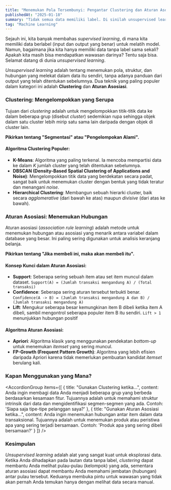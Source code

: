 ```yaml
---
title: "Menemukan Pola Tersembunyi: Pengantar Clustering dan Aturan Asosiasi"
publishedAt: "2025-01-18"
summary: "Tidak semua data memiliki label. Di sinilah unsupervised learning bersinar. Mari kita jelajahi dua teknik utamanya, clustering dan aturan asosiasi, untuk menemukan struktur tersembunyi dalam data Anda."
tag: "Machine Learning"
---
```


Sejauh ini, kita banyak membahas *supervised learning*, di mana kita memiliki data berlabel (input dan output yang benar) untuk melatih model. Namun, bagaimana jika kita hanya memiliki data tanpa label sama sekali? Apakah kita masih bisa mendapatkan wawasan darinya? Tentu saja bisa. Selamat datang di dunia *unsupervised learning*.

*Unsupervised learning* adalah tentang menemukan pola, struktur, dan hubungan yang melekat dalam data itu sendiri, tanpa adanya panduan dari output yang telah ditentukan sebelumnya. Dua teknik yang paling populer dalam kategori ini adalah **Clustering** dan **Aturan Asosiasi**.

### Clustering: Mengelompokkan yang Serupa

Tujuan dari *clustering* adalah untuk mengelompokkan titik-titik data ke dalam beberapa grup (disebut *cluster*) sedemikian rupa sehingga objek dalam satu cluster lebih mirip satu sama lain daripada dengan objek di cluster lain.

**Pikirkan tentang "Segmentasi" atau "Pengelompokan Alami".**

<Feedback icon variant="info" title="Contoh Aplikasi Clustering" description="- **Segmentasi Pelanggan**: Mengelompokkan pelanggan berdasarkan perilaku pembelian mereka untuk strategi marketing yang lebih tertarget.\n- **Pengelompokan Dokumen**: Mengorganisir ribuan artikel berita ke dalam topik-topik seperti 'Olahraga', 'Politik', atau 'Teknologi'.\n- **Deteksi Anomali**: Data yang tidak masuk ke dalam cluster mana pun bisa jadi merupakan anomali atau outlier yang menarik untuk diselidiki." />

#### Algoritma Clustering Populer:

-   **K-Means**: Algoritma yang paling terkenal. Ia mencoba mempartisi data ke dalam *K* jumlah cluster yang telah ditentukan sebelumnya.
-   **DBSCAN (Density-Based Spatial Clustering of Applications and Noise)**: Mengelompokkan titik data yang berdekatan secara padat, sangat baik untuk menemukan cluster dengan bentuk yang tidak teratur dan menangani *noise*.
-   **Hierarchical Clustering**: Membangun sebuah hierarki cluster, baik secara *agglomerative* (dari bawah ke atas) maupun *divisive* (dari atas ke bawah).

### Aturan Asosiasi: Menemukan Hubungan

Aturan asosiasi (*association rule learning*) adalah metode untuk menemukan hubungan atau asosiasi yang menarik antara variabel dalam database yang besar. Ini paling sering digunakan untuk analisis keranjang belanja.

**Pikirkan tentang "Jika membeli ini, maka akan membeli itu".**

<Feedback icon variant="info" title="Contoh Aturan Asosiasi Klasik" description="Aturan yang paling terkenal adalah 'Jika seseorang membeli popok, maka kemungkinan besar mereka juga akan membeli bir'. Ini mungkin terdengar aneh, tetapi analisis data pasar swalayan menemukan pola ini, yang mengarah pada penempatan produk yang strategis." />

#### Konsep Kunci dalam Aturan Asosiasi:

*   **Support**: Seberapa sering sebuah item atau set item muncul dalam dataset. `Support(A) = (Jumlah transaksi mengandung A) / (Total transaksi)`
*   **Confidence**: Seberapa sering aturan tersebut terbukti benar. `Confidence(A -> B) = (Jumlah transaksi mengandung A dan B) / (Jumlah transaksi mengandung A)`
*   **Lift**: Mengukur seberapa besar kemungkinan item B dibeli ketika item A dibeli, sambil mengontrol seberapa populer item B itu sendiri. `Lift > 1` menunjukkan hubungan positif

#### Algoritma Aturan Asosiasi:

*   **Apriori**: Algoritma klasik yang menggunakan pendekatan *bottom-up* untuk menemukan *itemset* yang sering muncul.
*   **FP-Growth (Frequent Pattern Growth)**: Algoritma yang lebih efisien daripada Apriori karena tidak memerlukan pembuatan kandidat *itemset* berulang kali.

### Kapan Menggunakan yang Mana?

<AccordionGroup 
    items={[
      {
        title: "Gunakan Clustering ketika...",
        content: <Text variant="body-default-m" onBackground="neutral-weak">Anda ingin membagi data Anda menjadi beberapa grup yang berbeda berdasarkan kesamaan fitur. Tujuannya adalah untuk memahami struktur intrinsik dari data dan mengidentifikasi segmen-segmen yang ada. Contoh: 'Siapa saja tipe-tipe pelanggan saya?'</Text>
      },
      {
        title: "Gunakan Aturan Asosiasi ketika...",
        content: <Text variant="body-default-m" onBackground="neutral-weak">Anda ingin menemukan hubungan antar item dalam data transaksional. Tujuannya adalah untuk menemukan produk atau peristiwa apa yang sering terjadi bersamaan. Contoh: 'Produk apa yang sering dibeli bersamaan?'</Text>
      }
    ]}
/>

### Kesimpulan

*Unsupervised learning* adalah alat yang sangat kuat untuk eksplorasi data. Ketika Anda dihadapkan pada lautan data tanpa label, *clustering* dapat membantu Anda melihat pulau-pulau (kelompok) yang ada, sementara aturan asosiasi dapat membantu Anda memahami jembatan (hubungan) antar pulau tersebut. Keduanya membuka pintu untuk wawasan yang tidak akan pernah Anda temukan hanya dengan melihat data secara manual.

```